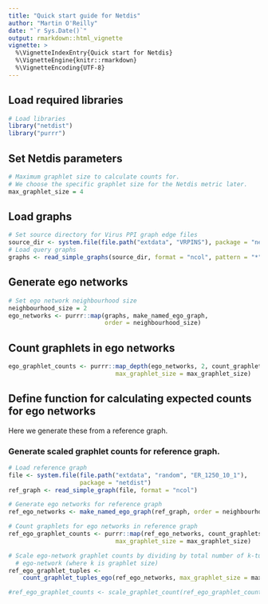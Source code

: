 ```yaml
---
title: "Quick start guide for Netdis"
author: "Martin O'Reilly"
date: "`r Sys.Date()`"
output: rmarkdown::html_vignette
vignette: >
  %\VignetteIndexEntry{Quick start for Netdis}
  %\VignetteEngine{knitr::rmarkdown}
  %\VignetteEncoding{UTF-8}
---
```


## Load required libraries
```r
# Load libraries
library("netdist")
library("purrr")
```

## Set Netdis parameters
```r
# Maximum graphlet size to calculate counts for.
# We choose the specific graphlet size for the Netdis metric later.
max_graphlet_size = 4
```

## Load graphs

```r
# Set source directory for Virus PPI graph edge files
source_dir <- system.file(file.path("extdata", "VRPINS"), package = "netdist")
# Load query graphs
graphs <- read_simple_graphs(source_dir, format = "ncol", pattern = "*")
```

## Generate ego networks
```r

# Set ego network neighbourhood size
neighbourhood_size = 2
ego_networks <- purrr::map(graphs, make_named_ego_graph, 
                           order = neighbourhood_size)
```

## Count graphlets in ego networks
```r
ego_graphlet_counts <- purrr::map_depth(ego_networks, 2, count_graphlets_for_graph,
                              max_graphlet_size = max_graphlet_size)
```

## Define function for calculating expected counts for ego networks
Here we generate these from a reference graph.

### Generate scaled graphlet counts for reference graph.
```r
# Load reference graph
file <- system.file(file.path("extdata", "random", "ER_1250_10_1"), 
                    package = "netdist")
ref_graph <- read_simple_graph(file, format = "ncol")

# Generate ego networks for reference graph
ref_ego_networks <- make_named_ego_graph(ref_graph, order = neighbourhood_size)

# Count graphlets for ego networks in reference graph
ref_ego_graphlet_counts <- purrr::map(ref_ego_networks, count_graphlets_for_graph,
                              max_graphlet_size = max_graphlet_size)

# Scale ego-network graphlet counts by dividing by total number of k-tuples in
  # ego-network (where k is graphlet size)
ref_ego_graphlet_tuples <- 
    count_graphlet_tuples_ego(ref_ego_networks, max_graphlet_size = max_graphlet_size)

#ref_ego_graphlet_counts <- scale_graphlet_count(ref_ego_graphlet_counts, ref_ego_graphlet_tuples)
```
